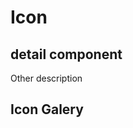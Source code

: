 
<Meta title="Atoms/Icon" component={Icon} />

# Icon

## detail component

Other description

<Preview>
  <Story
    name="standard"
    parameters={{ decorators: [withKnobs, withA11y] }}
  >
    <Wrapper
      name="Alicorn"
      size={select("Tamaño", ["1x", "2x", "3x", "4x", "5x"], "4x")}
      color={color("Color", "#2C3357")}
    />
  </Story>
</Preview>

<Props of={Icon} />

## Icon Galery

<Preview>
  <Story name="Icon Galery">
    <WrapGrid />
  </Story>
</Preview>
